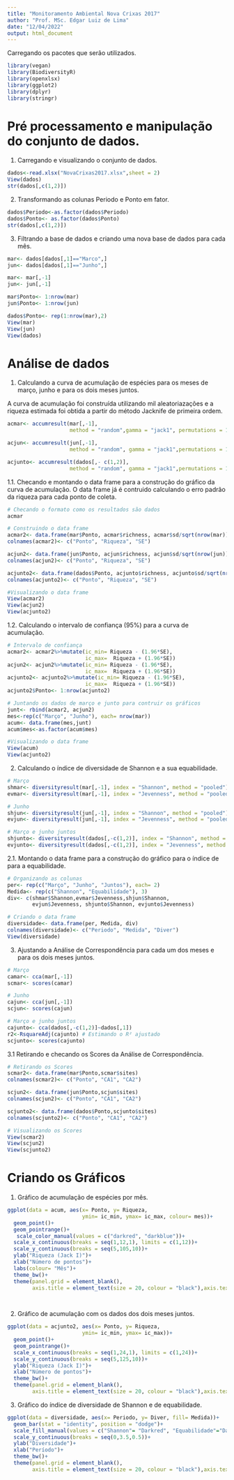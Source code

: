 ```yaml
---
title: "Monitoramento Ambiental Nova Crixas 2017"
author: "Prof. MSc. Edgar Luiz de Lima"
date: "12/04/2022"
output: html_document
---
```



Carregando os pacotes que serão utilizados.
```r
library(vegan)
library(BiodiversityR)
library(openxlsx)
library(ggplot2)
library(dplyr)
library(stringr)
```

# Pré processamento e manipulação do conjunto de dados.

1. Carregando e visualizando o conjunto de dados.
```r
dados<-read.xlsx("NovaCrixas2017.xlsx",sheet = 2)
View(dados)
str(dados[,c(1,2)])
```
2. Transformando as colunas Periodo e Ponto em fator.
```r
dados$Periodo<-as.factor(dados$Periodo)
dados$Ponto<- as.factor(dados$Ponto)
str(dados[,c(1,2)])
```


3. Filtrando a base de dados e criando uma nova base de dados para cada mês.
```r
mar<- dados[dados[,1]=="Marco",]
jun<- dados[dados[,1]=="Junho",]

mar<- mar[,-1]
jun<- jun[,-1]

mar$Ponto<- 1:nrow(mar)
jun$Ponto<- 1:nrow(jun)

dados$Ponto<- rep(1:nrow(mar),2)
View(mar)
View(jun)
View(dados)
```

# Análise de dados

1. Calculando a curva de acumulação de espécies para os meses de março, junho e para os dois meses juntos.

A curva de acumulação foi construída utilizando mil aleatoriazações e a riqueza estimada foi obtida a partir do método Jacknife de primeira ordem.
```r
acmar<- accumresult(mar[,-1], 
                    method = "random",gamma = "jack1", permutations = 1000)

acjun<- accumresult(jun[,-1], 
                    method = "random", gamma = "jack1",permutations = 1000)

acjunto<- accumresult(dados[,- c(1,2)], 
                    method = "random", gamma = "jack1",permutations = 1000)
```

1.1. Checando e montando o data frame para a construção do gráfico da curva de acumulação. O data frame já é contruido calculando o erro padrão da riqueza para cada ponto de coleta.
```r
# Checando o formato como os resultados são dados
acmar

# Construindo o data frame
acmar2<- data.frame(mar$Ponto, acmar$richness, acmar$sd/sqrt(nrow(mar)))
colnames(acmar2)<- c("Ponto", "Riqueza", "SE")

acjun2<- data.frame(jun$Ponto, acjun$richness, acjun$sd/sqrt(nrow(jun)))
colnames(acjun2)<- c("Ponto", "Riqueza", "SE")

acjunto2<- data.frame(dados$Ponto, acjunto$richness, acjunto$sd/sqrt(nrow(dados)))
colnames(acjunto2)<- c("Ponto", "Riqueza", "SE")

#Visualizando o data frame
View(acmar2)
View(acjun2)
View(acjunto2)
```

1.2. Calculando o intervalo de confiança (95%) para a curva de acumulação.
```r
# Intervalo de confiança
acmar2<- acmar2%>%mutate(ic_min= Riqueza - (1.96*SE),
                         ic_max=  Riqueza + (1.96*SE))
acjun2<- acjun2%>%mutate(ic_min= Riqueza - (1.96*SE),
                         ic_max=  Riqueza + (1.96*SE))
acjunto2<- acjunto2%>%mutate(ic_min= Riqueza - (1.96*SE),
                         ic_max=  Riqueza + (1.96*SE))
acjunto2$Ponto<- 1:nrow(acjunto2)

# Juntando os dados de março e junto para contruir os gráficos
junt<- rbind(acmar2, acjun2)
mes<-rep(c("Março", "Junho"), each= nrow(mar))
acum<- data.frame(mes,junt)
acum$mes<-as.factor(acum$mes)

#Visualizando o data frame
View(acum)
View(acjunto2)
```

2. Calculando o índice de diversidade de Shannon e a sua equabilidade.
```r
# Março
shmar<- diversityresult(mar[,-1], index = "Shannon", method = "pooled")
evmar<- diversityresult(mar[,-1], index = "Jevenness", method = "pooled")

# Junho
shjun<- diversityresult(jun[,-1], index = "Shannon", method = "pooled")
evjun<- diversityresult(jun[,-1], index = "Jevenness", method = "pooled")

# Março e junho juntos
shjunto<- diversityresult(dados[,-c(1,2)], index = "Shannon", method = "pooled")
evjunto<- diversityresult(dados[,-c(1,2)], index = "Jevenness", method = "pooled")
```

2.1. Montando o data frame para a construção do gráfico para o índice de para a equabilidade.
```r
# Organizando as colunas
per<- rep(c("Março", "Junho", "Juntos"), each= 2)
Medida<- rep(c("Shannon", "Equabilidade"), 3)
div<- c(shmar$Shannon,evmar$Jevenness,shjun$Shannon,
        evjun$Jevenness, shjunto$Shannon, evjunto$Jevenness)

# Criando o data frame
diversidade<- data.frame(per, Medida, div)
colnames(diversidade)<- c("Periodo", "Medida", "Diver")
View(diversidade)
```

3. Ajustando a Análise de Correspondência para cada um dos meses e para os dois meses juntos.
```r
# Março
camar<- cca(mar[,-1])
scmar<- scores(camar)

# Junho 
cajun<- cca(jun[,-1])
scjun<- scores(cajun)

# Março e junho juntos
cajunto<- cca(dados[,-c(1,2)]~dados[,1])
r2<-RsquareAdj(cajunto) # Estimando o R² ajustado
scjunto<- scores(cajunto)
```

3.1 Retirando e checando os Scores da Análise de Correspondência.
```r
# Retirando os Scores
scmar2<- data.frame(mar$Ponto,scmar$sites)
colnames(scmar2)<- c("Ponto", "CA1", "CA2")

scjun2<- data.frame(jun$Ponto,scjun$sites)
colnames(scjun2)<- c("Ponto", "CA1", "CA2")

scjunto2<- data.frame(dados$Ponto,scjunto$sites)
colnames(scjunto2)<- c("Ponto", "CA1", "CA2")

# Visualizando os Scores
View(scmar2)
View(scjun2)
View(scjunto2)
```

# Criando os Gráficos

1. Gráfico de acumulação de espécies por mês. 
```r
ggplot(data = acum, aes(x= Ponto, y= Riqueza,
                        ymin= ic_min, ymax= ic_max, colour= mes))+
  geom_point()+
  geom_pointrange()+
   scale_color_manual(values = c("darkred", "darkblue"))+
  scale_x_continuous(breaks = seq(1,12,1), limits = c(1,12))+
  scale_y_continuous(breaks = seq(5,105,10))+
  ylab("Riqueza (Jack I)")+
  xlab("Número de pontos")+
  labs(colour= "Mês")+
  theme_bw()+
  theme(panel.grid = element_blank(),
        axis.title = element_text(size = 20, colour = "black"),axis.text.x = element_text(size = 16, colour = "black"),axis.text.y = element_text(size = 16, colour = "black"), panel.border = element_rect(size= 1.2),legend.text = element_text(size= 14), legend.title = element_text(size= 16))

  
```

2. Gráfico de acumulação com os dados dos dois meses juntos.
```r
ggplot(data = acjunto2, aes(x= Ponto, y= Riqueza,
                        ymin= ic_min, ymax= ic_max))+
  geom_point()+
  geom_pointrange()+
  scale_x_continuous(breaks = seq(1,24,1), limits = c(1,24))+
  scale_y_continuous(breaks = seq(5,125,10))+
  ylab("Riqueza (Jack I)")+
  xlab("Número de pontos")+
  theme_bw()+
  theme(panel.grid = element_blank(),
        axis.title = element_text(size = 20, colour = "black"),axis.text.x = element_text(size = 16, colour = "black"),axis.text.y = element_text(size = 16, colour = "black"), panel.border = element_rect(size= 1.2))

```

3. Gráfico do índice de diversidade de Shannon e de equabilidade.
```r
ggplot(data = diversidade, aes(x= Periodo, y= Diver, fill= Medida))+
  geom_bar(stat = "identity", position = "dodge")+
  scale_fill_manual(values = c("Shannon"= "Darkred", "Equabilidade"="Darkblue"))+
  scale_y_continuous(breaks = seq(0,3.5,0.5))+
  ylab("Diversidade")+
  xlab("Período")+
  theme_bw()+
  theme(panel.grid = element_blank(),
        axis.title = element_text(size = 20, colour = "black"),axis.text.x = element_text(size = 16, colour = "black"),axis.text.y = element_text(size = 16, colour = "black"), panel.border = element_rect(size= 1.2),legend.text = element_text(size= 14), legend.title = element_text(size= 16))
  
```

